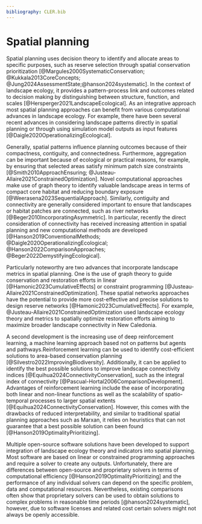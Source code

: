 ```yaml
---
bibliography: CLER.bib
---
```


<!-- Person responsible: Jung -->

<!-- R1: Spatial conservation planning -> spatial planning -->
# Spatial planning {#sec-spatialplanning}

Spatial planning uses decision theory to identify and allocate areas to specific purposes, such as reserve selection through spatial conservation prioritization [@Margules2000SystematicConservation; @Kukkala2013CoreConcepts; @Jung2024AssessmentState;@hanson2024systematic].
In the context of landscape ecology, it provides a pattern-process link and outcomes related to decision making by distinguishing between structure, function, and scales [@Hersperger2021LandscapeEcological].
As an integrative approach most spatial planning approaches can benefit from various computational advances in landscape ecology.
For example, there have been several recent advances in considering landscape patterns directly in spatial planning or through using simulation model outputs as input features [@Daigle2020OperationalizingEcological].

Generally, spatial patterns influence planning outcomes because of their compactness, contiguity, and connectedness.
Furthermore, aggregation can be important because of ecological or practical reasons, for example, by ensuring that selected areas satisfy minimum patch size constraints [@Smith2010ApproachEnsuring; @Justeau-Allaire2021ConstrainedOptimization].
Novel computational approaches make use of graph theory to identify valuable landscape areas in terms of compact core habitat and reducing boundary exposure [@Weerasena2023SequentialApproach].
Similarly, contiguity and connectivity are generally considered important to ensure that landscapes or habitat patches are connected, such as river networks [@Beger2010IncorporatingAsymmetric].
In particular, recently the direct consideration of connectivity has received increasing attention in spatial planning and new computational methods are developed [@Hanson2019ConventionalMethods; @Daigle2020OperationalizingEcological; @Hanson2022ComparisonApproaches; @Beger2022DemystifyingEcological].

Particularly noteworthy are two advances that incorporate landscape metrics in spatial planning.
<!-- R1: Reference 204 relies on constraint programming, not linear programming; Justeau-Allaire2021ConstrainedOptimization -->
One is the use of graph theory to guide conservation and restoration efforts in linear [@Hamonic2023CumulativeEffects] or constraint programming [@Justeau-Allaire2021ConstrainedOptimization].
These spatial networks approaches have the potential to provide more cost-effective and precise solutions to design reserve networks [@Hamonic2023CumulativeEffects]. For example, @Justeau-Allaire2021ConstrainedOptimization used landscape ecology theory and metrics to spatially optimize restoration efforts aiming to maximize broader landscape connectivity in New Caledonia.

A second development is the increasing use of deep reinforcement learning, a machine learning approach based not on patterns but agents and pathways.Reinforcement learning can be used to identify cost-efficient solutions to area-based conservation planning [@Silvestro2022ImprovingBiodiversity].
Additionally, it can be applied to identify the best possible solutions to improve landscape connectivity indices [@Equihua2024ConnectivityConservation], such as the integral index of connectivity [@Pascual-Hortal2006ComparisonDevelopment].
Advantages of reinforcement learning include the ease of incorporating both linear and non-linear functions as well as the scalability of spatio-temporal processes to larger spatial extents [@Equihua2024ConnectivityConservation].
<!-- R1: Beware, deep reinforcement learning is not an exact approach, and thus cannot provide guarantees that the best possible solution has been found. Its strength mainly lies in the fact that, for large problems where exact approaches are currently inefficient, it can approximate high-quality solutions -->
<!-- MJ: Broadly agree (although similar can be said for many other heuristical approaches). The main benefit is in the use of dynamic and non-linear functions which would not be computationally feasible with exact algorithms. -->
However, this comes with the drawbacks of reduced interpretability, and similar to traditional spatial planning approaches such as Marxan, it relies on heuristics that can not guarantee that a best possible solution can been found [@Hanson2019OptimalityPrioritizing].

Multiple open-source software solutions have been developed to support integration of landscape ecology theory and indicators into spatial planning. Most software are based on linear or constrained programming approaches and require a solver to create any outputs.
<!-- R1: Be careful with such statements, it is extremely complex to objectively compare two solvers, and almost impossible to state the general superiority of one state-of-the-art solver against another one. Indeed, some solvers may be very efficient for some kinds of problems while very inefficient for others. Also, modelling and solver parametrization can make a lot of differences in solving efficiency and has often a lot of impact on performances. They are solver competitions, however, they are based on benchmarks, therefore classic and well-known problems that do not always reflect common uses of solvers. A solver fine-tuned to be good on such benchmarks will not necessarily perform well on any problem. There are many excellent open-source solvers (in MILP, CP, and SAT), and their openness offers a lot more possibilities for extension and fine-tuning to specific problems -->
<!-- MJ: Agree to some extent, although again there are many comparisons that have shown that commercial solvers will usually outcompete open-source solvers.--->
Unfortunately, there are differences between open-source and proprietary solvers in terms of computational efficiency [@Hanson2019OptimalityPrioritizing] and the performance of any individual solvers can depend on the specific problem, data and computational resources. Nevertheless, existing comparisons often show that proprietary solvers can be used to obtain solutions to complex problems in reasonable time periods [@hanson2024systematic], however, due to software licenses and related cost certain solvers might not always be openly accessible.  

